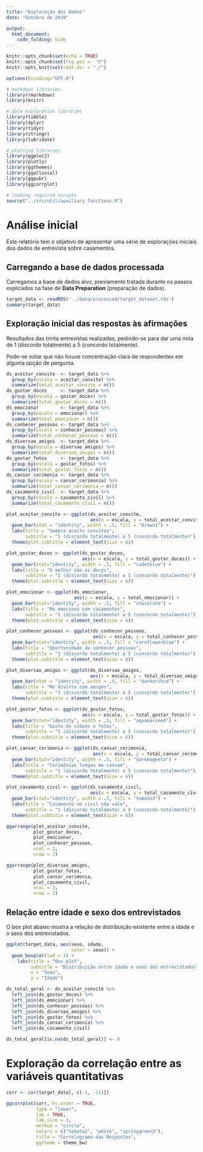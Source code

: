 ```yaml
---
title: "Exploração dos Dados"
date: "Outubro de 2019"

output:
  html_document:
    code_folding: hide
---
```


```r
knitr::opts_chunk$set(echo = TRUE)
knitr::opts_chunk$set(fig.pos =  "h")
knitr::opts_knit$set(root.dir = "./")

options(Encoding="UTF-8")

# markdown libraries
library(rmarkdown)
library(knitr)

# data exploration libraries
library(tibble)
library(dplyr)
library(tidyr)
library(stringr)
library(lubridate)

# plotting libraries
library(ggplot2)
library(plotly)
library(ggthemes)
library(ggalluvial)
library(ggpubr)
library(ggcorrplot)

# loading required scripts
source("../src/util/auxiliary_functions.R")
```

# Análise inicial

Este relatório tem o objetivo de apresentar uma série de explorações iniciais dos dados de entrevista sobre casamentos.

## Carregando a base de dados processada

Carregamos a base de dados alvo, previamente tratada durante os passos explicados na fase de **Data Preparation** (preparação de dados). 

```r
target_data <- readRDS('../data/processed/target_dataset.rds')
summary(target_data)
```

## Exploração inicial das respostas às afirmações

Resultados das trinta entrevistas realizadas, pedindo-se para dar uma nota de 1 (discordo totalmente) a 5 (concordo totalmente). 

Pode-se notar que não houve concentração clara de respondentes em alguma opção de pergunta.

```r

ds_aceitar_convite  <- target_data %>% 
  group_by(escala = aceitar_convite) %>% 
  summarize(total_aceitar_convite = n()) 
ds_gostar_doces     <- target_data %>% 
  group_by(escala = gostar_doces) %>% 
  summarize(total_gostar_doces = n()) 
ds_emocionar        <- target_data %>% 
  group_by(escala = emocionar) %>% 
  summarize(total_emocionar = n()) 
ds_conhecer_pessoas <- target_data %>% 
  group_by(escala = conhecer_pessoas) %>% 
  summarize(total_conhecer_pessoas = n()) 
ds_diversao_amigos  <- target_data %>% 
  group_by(escala = diversao_amigos) %>% 
  summarize(total_diversao_amigos = n()) 
ds_gostar_fotos     <- target_data %>% 
  group_by(escala = gostar_fotos) %>% 
  summarize(total_gostar_fotos = n()) 
ds_cansar_cerimonia <- target_data %>% 
  group_by(escala = cansar_cerimonia) %>% 
  summarize(total_cansar_cerimonia = n()) 
ds_casamento_civil  <- target_data %>% 
  group_by(escala = casamento_civil) %>% 
  summarize(total_casamento_civil = n()) 

plot_aceitar_convite <- ggplot(ds_aceitar_convite, 
                               aes(x = escala, y = total_aceitar_convite)) +
  geom_bar(stat = "identity", width = .5, fill = "brown1") +
  labs(title = "Sempre aceito convites", 
       subtitle = "1 (discordo totalmente) a 5 (concordo totalmente)") +
  theme(plot.subtitle = element_text(size = 6))

plot_gostar_doces <- ggplot(ds_gostar_doces, 
                            aes(x = escala, y = total_gostar_doces)) +
  geom_bar(stat="identity", width = .5, fill = "cadetblue") +
  labs(title = "O melhor são os doces", 
       subtitle = "1 (discordo totalmente) a 5 (concordo totalmente)") +
  theme(plot.subtitle = element_text(size = 6))

plot_emocionar <- ggplot(ds_emocionar, 
                         aes(x = escala, y = total_emocionar)) +
  geom_bar(stat="identity", width = .5, fill = "chocolate") +
  labs(title = "Me emociono com casamentos", 
       subtitle = "1 (discordo totalmente) a 5 (concordo totalmente)") +
  theme(plot.subtitle = element_text(size = 6))

plot_conhecer_pessoas <- ggplot(ds_conhecer_pessoas, 
                                aes(x = escala, y = total_conhecer_pessoas)) +
  geom_bar(stat="identity", width = .5, fill = "cornflowerblue") +
  labs(title = "Oportunidade de conhecer pessoas", 
       subtitle = "1 (discordo totalmente) a 5 (concordo totalmente)") +
  theme(plot.subtitle = element_text(size = 6))

plot_diversao_amigos <- ggplot(ds_diversao_amigos, 
                               aes(x = escala, y = total_diversao_amigos)) +
  geom_bar(stat = "identity", width = .5, fill = "darkorchid") +
  labs(title = "Me divirto com amigos", 
       subtitle = "1 (discordo totalmente) a 5 (concordo totalmente)") +
  theme(plot.subtitle = element_text(size = 6))

plot_gostar_fotos <- ggplot(ds_gostar_fotos, 
                            aes(x = escala, y = total_gostar_fotos)) +
  geom_bar(stat="identity", width = .5, fill = "aquamarine4") +
  labs(title = "Gosto de vídeos e fotos", 
       subtitle = "1 (discordo totalmente) a 5 (concordo totalmente)") +
  theme(plot.subtitle = element_text(size = 6))

plot_cansar_cerimonia <- ggplot(ds_cansar_cerimonia, 
                                aes(x = escala, y = total_cansar_cerimonia)) +
  geom_bar(stat="identity", width = .5, fill = "darkmagenta") +
  labs(title = "Cerimônias longas me cansam", 
       subtitle = "1 (discordo totalmente) a 5 (concordo totalmente)") +
  theme(plot.subtitle = element_text(size = 6))

plot_casamento_civil <- ggplot(ds_casamento_civil, 
                               aes(x = escala, y = total_casamento_civil)) +
  geom_bar(stat="identity", width = .5, fill = "tomato3") +
  labs(title = "Casamento no civil não vale", 
       subtitle = "1 (discordo totalmente) a 5 (concordo totalmente)") +
  theme(plot.subtitle = element_text(size = 6))

ggarrange(plot_aceitar_convite, 
          plot_gostar_doces, 
          plot_emocionar,
          plot_conhecer_pessoas,
          ncol = 2, 
          nrow = 2)

ggarrange(plot_diversao_amigos,
          plot_gostar_fotos,
          plot_cansar_cerimonia,
          plot_casamento_civil,
          ncol = 2, 
          nrow = 2)  
```

## Relação entre idade e sexo dos entrevistados

O box plot abaixo mostra a relação de distribuição existente entre a idade e o sexo dos entrevistados.

```r

ggplot(target_data, aes(sexo, idade, 
                        color = sexo)) + 
  geom_boxplot(lwd = 1) + 
    labs(title = "Box plot", 
         subtitle = "Distribuição entre idade e sexo dos entrevistados",
         x = "Sexo",
         y = "Idade")

```

```r
ds_total_geral <- ds_aceitar_convite %>% 
  left_join(ds_gostar_doces) %>%
  left_join(ds_emocionar) %>%
  left_join(ds_conhecer_pessoas) %>% 
  left_join(ds_diversao_amigos) %>%
  left_join(ds_gostar_fotos) %>%
  left_join(ds_cansar_cerimonia) %>%
  left_join(ds_casamento_civil)

ds_total_geral[is.na(ds_total_geral)] <- 0
```

# Exploração da correlação entre as variáveis quantitativas

```r

corr <- cor(target_data[, c(-1, -11)])

ggcorrplot(corr, hc.order = TRUE, 
           type = "lower", 
           lab = TRUE, 
           lab_size = 3, 
           method = "circle", 
           colors = c("tomato2", "white", "springgreen3"), 
           title = "Correlograma das Respostas", 
           ggtheme = theme_bw)
```